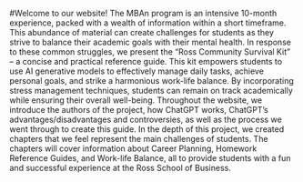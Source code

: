 #Welcome to our website!
The MBAn program is an intensive 10-month experience, packed with a wealth of information within a short timeframe. This abundance of material can create challenges for students as they strive to balance their academic goals with their mental health. In response to these common struggles, we present the “Ross Community Survival Kit” – a concise and practical reference guide. This kit empowers students to use AI generative models to effectively manage daily tasks, achieve personal goals, and strike a harmonious work-life balance. By incorporating stress management techniques, students can remain on track academically while ensuring their overall well-being.
Throughout the website, we introduce the authors of the project, how ChatGPT works, ChatGPT's advantages/disadvantages and controversies, as well as the process we went through to create this guide. In the depth of this project, we created chapters that we feel represent the main challenges of students. The chapters will cover information about Career Planning, Homework Reference Guides, and Work-life Balance, all to provide students with a fun and successful experience at the Ross School of Business.




